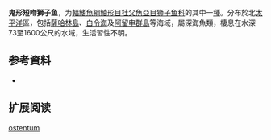 {{Speciesbox
| name = 鬼形短吻獅子魚
| status = NE
| status_system = 
| image = 
| genus = Careproctus
| species = ostentum
| authority = [[Gilbert|Gilbert]], 1896
| synonyms = 
}}

'''鬼形短吻獅子鱼'''，为[[輻鰭魚綱|輻鰭魚綱]][[鮋形目|鮋形目]][[杜父魚亞目|杜父魚亞目]][[狮子鱼科|狮子鱼科]]的其中一[[種|種]]。分布於北[[太平洋|太平洋]]區，包括[[薩哈林島|薩哈林島]]、[[白令海|白令海]]及[[阿留申群島|阿留申群島]]等海域，屬深海魚類，棲息在水深73至1600公尺的水域，生活習性不明。

== 参考資料 ==
*{{FishBase_species|genus=Careproctus|species=ostentum|year=2011|month=12}}

== 扩展阅读 ==
{{refbegin}}
{{wikispecies-inline|Careproctus ostentum|鬼形短吻獅子魚}}
{{refend}}
{{Taxonbar|from=Q1961984}}

[[Category:吻獅子魚属|ostentum]]


{{鮋形目小作品}}